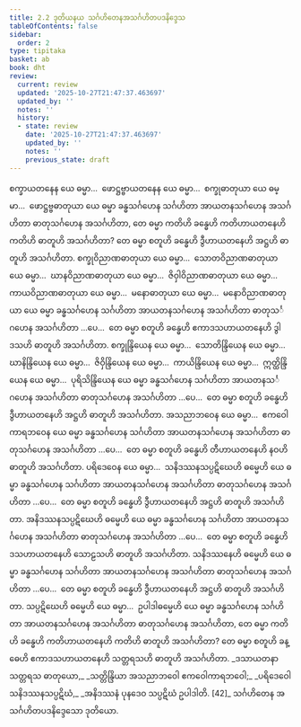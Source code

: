 ```yaml
---
title: 2.2 ဒုတိယနယ သင်္ဂဟိတေနအသင်္ဂဟိတပဒနိဒ္ဒေသ
tableOfContents: false
sidebar:
  order: 2
type: tipitaka
basket: ab
book: dht
review:
  current: review
  updated: '2025-10-27T21:47:37.463697'
  updated_by: ''
  notes: ''
  history:
  - state: review
    date: '2025-10-27T21:47:37.463697'
    updated_by: ''
    notes: ''
    previous_state: draft
---
```



<ReviewStatus review={frontmatter.review} showDetails={true} />

<HypothesisAnnotation frontmatter={frontmatter} />

<DynamicBreadcrumb />

<Division number="171" book="dht" e="ch" v="31" p="28">

<Paragraph number="218" book="dht">
စက္ခာယတနေန ယေ ဓမ္မာ…  ဖောဋ္ဌဗ္ဗာယတနေန ယေ ဓမ္မာ…  စက္ခုဓာတုယာ ယေ ဓမ္မာ…  ဖောဋ္ဌဗ္ဗဓာတုယာ ယေ ဓမ္မာ ခန္ဓသင်္ဂဟေန သင်္ဂဟိတာ အာယတနသင်္ဂဟေန အသင်္ဂဟိတာ ဓာတုသင်္ဂဟေန အသင်္ဂဟိတာ, တေ ဓမ္မာ ကတိဟိ ခန္ဓေဟိ ကတိဟာယတနေဟိ ကတိဟိ ဓာတူဟိ အသင်္ဂဟိတာ? တေ ဓမ္မာ စတူဟိ ခန္ဓေဟိ ဒွီဟာယတနေဟိ အဋ္ဌဟိ ဓာတူဟိ အသင်္ဂဟိတာ.
</Paragraph>

</Division>
<Division number="172" book="dht" e="ch" v="31" p="28">

<Paragraph number="219" book="dht">
စက္ခုဝိညာဏဓာတုယာ ယေ ဓမ္မာ…  သောတဝိညာဏဓာတုယာ ယေ ဓမ္မာ…  ဃာနဝိညာဏဓာတုယာ ယေ ဓမ္မာ…  ဇိဝှါဝိညာဏဓာတုယာ ယေ ဓမ္မာ…  ကာယဝိညာဏဓာတုယာ ယေ ဓမ္မာ…  မနောဓာတုယာ ယေ ဓမ္မာ…  မနောဝိညာဏဓာတုယာ ယေ ဓမ္မာ ခန္ဓသင်္ဂဟေန သင်္ဂဟိတာ အာယတနသင်္ဂဟေန အသင်္ဂဟိတာ ဓာတုသင်္ဂဟေန အသင်္ဂဟိတာ …ပေ…  တေ ဓမ္မာ စတူဟိ ခန္ဓေဟိ ဧကာဒသဟာယတနေဟိ ဒွါဒသဟိ ဓာတူဟိ အသင်္ဂဟိတာ.
</Paragraph>

</Division>
<Division number="173" book="dht" e="ch" v="31" p="28">

<Paragraph number="220" book="dht">
စက္ခုန္ဒြိယေန ယေ ဓမ္မာ…  သောတိန္ဒြိယေန ယေ ဓမ္မာ…  ဃာနိန္ဒြိယေန ယေ ဓမ္မာ…  ဇိဝှိန္ဒြိယေန ယေ ဓမ္မာ…  ကာယိန္ဒြိယေန ယေ ဓမ္မာ…  ဣတ္ထိန္ဒြိယေန ယေ ဓမ္မာ…  ပုရိသိန္ဒြိယေန ယေ ဓမ္မာ ခန္ဓသင်္ဂဟေန သင်္ဂဟိတာ အာယတနသင်္ဂဟေန အသင်္ဂဟိတာ ဓာတုသင်္ဂဟေန အသင်္ဂဟိတာ …ပေ…  တေ ဓမ္မာ စတူဟိ ခန္ဓေဟိ ဒွီဟာယတနေဟိ အဋ္ဌဟိ ဓာတူဟိ အသင်္ဂဟိတာ.
</Paragraph>

</Division>
<Division number="174" book="dht" e="ch" v="31" p="28">

<Paragraph number="221" book="dht">
အသညာဘဝေန ယေ ဓမ္မာ…  ဧကဝေါကာရဘဝေန ယေ ဓမ္မာ ခန္ဓသင်္ဂဟေန သင်္ဂဟိတာ အာယတနသင်္ဂဟေန အသင်္ဂဟိတာ ဓာတုသင်္ဂဟေန အသင်္ဂဟိတာ …ပေ…  တေ ဓမ္မာ စတူဟိ ခန္ဓေဟိ တီဟာယတနေဟိ နဝဟိ ဓာတူဟိ အသင်္ဂဟိတာ.
</Paragraph>

</Division>
<Division number="175" book="dht" e="ch" v="31" p="28">

<Paragraph number="222" book="dht">
ပရိဒေဝေန ယေ ဓမ္မာ…  သနိဒဿနသပ္ပဋိဃေဟိ ဓမ္မေဟိ ယေ ဓမ္မာ ခန္ဓသင်္ဂဟေန သင်္ဂဟိတာ အာယတနသင်္ဂဟေန အသင်္ဂဟိတာ ဓာတုသင်္ဂဟေန အသင်္ဂဟိတာ …ပေ…  တေ ဓမ္မာ စတူဟိ ခန္ဓေဟိ ဒွီဟာယတနေဟိ အဋ္ဌဟိ ဓာတူဟိ အသင်္ဂဟိတာ.
</Paragraph>

</Division>
<Division number="176" book="dht" e="ch" v="31" p="29">

<Paragraph number="223" book="dht">
အနိဒဿနသပ္ပဋိဃေဟိ ဓမ္မေဟိ ယေ ဓမ္မာ ခန္ဓသင်္ဂဟေန သင်္ဂဟိတာ အာယတနသင်္ဂဟေန အသင်္ဂဟိတာ ဓာတုသင်္ဂဟေန အသင်္ဂဟိတာ …ပေ…  တေ ဓမ္မာ စတူဟိ ခန္ဓေဟိ ဒသဟာယတနေဟိ သောဠသဟိ ဓာတူဟိ အသင်္ဂဟိတာ.
</Paragraph>

</Division>
<Division number="177" book="dht" e="ch" v="31" p="29">

<Paragraph number="224" book="dht">
သနိဒဿနေဟိ ဓမ္မေဟိ ယေ ဓမ္မာ ခန္ဓသင်္ဂဟေန သင်္ဂဟိတာ အာယတနသင်္ဂဟေန အသင်္ဂဟိတာ ဓာတုသင်္ဂဟေန အသင်္ဂဟိတာ …ပေ…  တေ ဓမ္မာ စတူဟိ ခန္ဓေဟိ ဒွီဟာယတနေဟိ အဋ္ဌဟိ ဓာတူဟိ အသင်္ဂဟိတာ.
</Paragraph>

</Division>
<Division number="178" book="dht" e="ch" v="31" p="29">

<Paragraph number="225" book="dht">
သပ္ပဋိဃေဟိ ဓမ္မေဟိ ယေ ဓမ္မာ…  ဥပါဒါဓမ္မေဟိ ယေ ဓမ္မာ ခန္ဓသင်္ဂဟေန သင်္ဂဟိတာ အာယတနသင်္ဂဟေန အသင်္ဂဟိတာ ဓာတုသင်္ဂဟေန အသင်္ဂဟိတာ, တေ ဓမ္မာ ကတိဟိ ခန္ဓေဟိ ကတိဟာယတနေဟိ ကတိဟိ ဓာတူဟိ အသင်္ဂဟိတာ? တေ ဓမ္မာ စတူဟိ ခန္ဓေဟိ ဧကာဒသဟာယတနေဟိ သတ္တရသဟိ ဓာတူဟိ အသင်္ဂဟိတာ.
</Paragraph>

<Paragraph number="226" type="verses" book="dht">
_ဒသာယတနာ သတ္တရသ ဓာတုယော,_  
_သတ္တိန္ဒြိယာ အသညာဘဝေါ ဧကဝေါကာရဘဝေါ;_  
_ပရိဒေဝေါ သနိဒဿနသပ္ပဋိဃံ,_  
_အနိဒဿနံ ပုနဒေဝ သပ္ပဋိဃံ ဥပါဒါတိ. [42]_  


</Paragraph>
</Division>

<Paragraph number="227" type="center" book="dht">
သင်္ဂဟိတေန အသင်္ဂဟိတပဒနိဒ္ဒေသော ဒုတိယော.
</Paragraph>